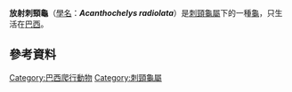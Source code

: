{{Speciesbox
| image = Acanthochelys radiolata.jpg
| status = LR/nt
| status_system = IUCN2.3
| status_ref = <ref>{{IUCN2008 | assessors=Tortoise & Freshwater Turtle Specialist Group | year=1996 | title=Acanthochelyx radiolata | id=78 | downloaded=19 February 2009}}</ref>
| genus = Acanthochelys
| species = radiolata
| authority = (Mikan, 1820)<ref name=mik1820>Mikan, J.C. 1820. Delectus Florae et Faunae Brasiliensis. Antonii Strauss. Wien. 54 pp.</ref>
| synonyms = {{Collapse top|bg=#D3D3A4|title=<small>Synonymy</small>}}
* ''Emys radiolata'' <small>Mikan, 1820</small><ref name=mik1820 />
* ''Platemys gaudichaudii'' <small>Duméril & Bibron, 1835:427</small><ref name=db35>Duméril, A.M.C. and Bibron, G. 1835. Erpétologie Générale ou Histoire Naturelle des Reptiles. Tome Second. Paris: Roret, 680 pp.</ref>
* ''Platemys werneri'' <small>Schnee, 1900</small><ref name=schn00>Schnee, P. 1900. Uber eine Sammlung südbrasilianischer Reptilien und Amphibien, nebst Beschreibung einer neuen Schildkröten (Platemys werneri). Zoologische Anzeiger 23:461–464.</ref>
* ''Platemys radiolata quadrisquamosa'' <small>Luederwaldt, 1926</small><ref name=lued26>Luederwawaldt, H. 1926. Os chelonios brasileiros. Rev. Mus. Paulista 14:403–470.</ref>
* ''Platemys radiolata radiolata'' <small>Mikan, 1820</small> <small>recombination</small><ref name=prit79>Pritchard, P.C.H. 1979. Encyclopedia of Turtles. Neptune, NJ: TFH Publications, 895 pp.</ref>
* ''Acanthochelys radiolata'' <small>Mikan, 1820</small> <small>recombination</small><ref name=iver86>Iverson, J.B. 1986. A Checklist with Distribution Maps of the Turtles of the World. Paust Printing, Richmond, Indiana. viii + 282 pp.</ref>
{{Collapse bottom}}
| synonyms_ref=<ref name=rhodin11>Rhodin, Anders G.J.; van Dijk, Peter Paul; Iverson, John B.; Shaffer, H. Bradley; Roger, Bour (2011-12-31). "[https://www.webcitation.org/64t6NrOyR?url=http://www.iucn-tftsg.org/wp-content/uploads/file/Accounts/crm_5_000_checklist_v4_2011.pdf Turtles of the world, 2011 update: Annotated checklist of taxonomy, synonymy, distribution and conservation status]". ''Chelonian Research Monographs'' 5:000.165-000.242. Archived from [http://www.iucn-tftsg.org/wp-content/uploads/file/Accounts/crm_5_000_checklist_v4_2011.pdf the original] on 2012-01-22.
</ref><ref name="Fritz 2007">Fritz, U. and Havaš, P. 2007. [https://www.webcitation.org/5v20ztMND?url=http://www.cnah.org/pdf_files/851.pdf Checklist of Chelonians of the World]. ''Vertebrate Zoology'' '''57'''(2):148-368 ISSN 18640-5755. Archived from [http://www.cnah.org/pdf_files/851.pdf the original] on 2010-12-17. Retrieved 29 May 2012.</ref>
}}

'''放射刺頸龜'''（[[學名|學名]]：'''''Acanthochelys radiolata'''''）是[[刺頸龜屬|刺頸龜屬]]下的一種[[龜|龜]]，只生活在[[巴西|巴西]]。

== 參考資料 ==
{{reflist}}
{{Taxonbar|from=Q2578186}}

[[Category:巴西爬行動物|Category:巴西爬行動物]]
[[Category:刺頸龜屬|Category:刺頸龜屬]]
